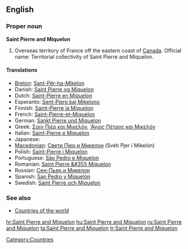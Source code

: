 ==English==

===Proper noun===
'''Saint Pierre and Miquelon'''

# Overseas territory of France off the eastern coast of [[Canada]]. Official name: Territorial collectivity of Saint Pierre and Miquelon.

====Translations====
* [[Breton]]: [[Sant-Pêr-ha-Mikelon]]
* Danish: [[Saint Pierre og Miquelon]]
* Dutch: [[Saint-Pierre en Miquelon]]
* Esperanto: [[Sent-Piero kaj Mikelono]]
* Finnish: [[Saint-Pierre ja Miquelon]]
* French: [[Saint-Pierre-et-Miquelon]]
* German: [[Sankt Pierre und Miquelon]]
* Greek: [[Σαιν Πιέρ και Μικελόν]], [['Αγιος Πέτρος και Μικελόν]]
* Italian: [[Saint-Pierre e Miquelon]]
* Japanese: {{t-|ja|サンピエール･ミクロン|tr=sanpiēru mikuron}}
* [[Macedonian]]: [[Свети Пјер и Микелон]] (Svéti Pjer i Mikelón) {{m}}
* Polish: [[Saint-Pierre i Miquelon]]
* Portuguese: [[São Pedro e Miquelon]]
* Romanian: [[Saint Pierre &#351i Miquelon]]
* Russian: [[Сен-Пьер и Микелон]]
* Spanish: [[San Pedro y Miquelón]]
* Swedish: [[Saint Pierre och Miquelon]]

===See also===
* [[Appendix:Countries of the world|Countries of the world]]

[[Category:Countries]]

[[hr:Saint Pierre and Miquelon]]
[[hu:Saint Pierre and Miquelon]]
[[ru:Saint Pierre and Miquelon]]
[[ta:Saint Pierre and Miquelon]]
[[tr:Saint Pierre and Miquelon]]